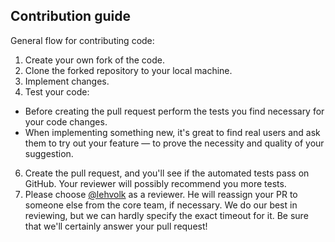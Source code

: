 ## Contribution guide

General flow for contributing code:

1. Create your own fork of the code.
2. Clone the forked repository to your local machine.
3. Implement changes.
5. Test your code:
* Before creating the pull request perform the tests you find necessary for your code changes.
* When implementing something new, it's great to find real users and ask them to try out your feature — to prove
the necessity and quality of your suggestion.
6. Create the pull request, and you'll see if the automated tests pass on GitHub. Your reviewer will possibly recommend
you more tests.
7. Please choose [@lehvolk](https://github.com/lehvolk) as a reviewer. He will reassign your PR to someone else from the core team, if necessary.
We do our best in reviewing, but we can hardly specify the exact timeout for it. Be sure that we'll certainly answer your pull request!


